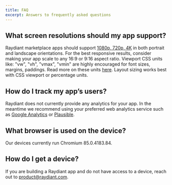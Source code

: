 ```yaml
---
title: FAQ
excerpt: Answers to frequently asked questions
---
```


## What screen resolutions should my app support?

Raydiant marketplace apps should support [1080p, 720p, 4K](/docs/marketplace/review-checklist#supported-resolutions) in both portrait and landscape orientations.
For the best responsive results, consider making your app scale to any 16:9 or 9:16 aspect ratio.
Viewport CSS units like: "vw", "vh", "vmax", "vmin" are highly encouraged for
font sizes, margins, paddings.
Read more on these units [here](https://developer.mozilla.org/en-US/docs/Learn/CSS/Building_blocks/Values_and_units).
Layout sizing works best with CSS viewport or percentage units.

## How do I track my app’s users?

Raydiant does not currently provide any analytics for your app. In the meantime we recommend using your preferred web analytics service such as [Google Analytics](https://analytics.google.com/analytics/web/) or [Plausible](https://plausible.io/).

## What browser is used on the device?

Our devices currently run Chromium 85.0.4183.84.

## How do I get a device?

If you are building a Raydiant app and do not have access to a device, reach out to [product@raydiant.com](mailto:product@raydiant.com).

